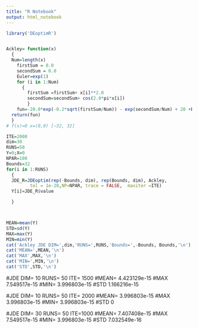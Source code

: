 ---
title: "R Notebook"
output: html_notebook
---
```{r}
library('DEoptimR')


Ackley= function(x)
  {
  Num=length(x)
	firstSum = 0.0
	secondSum = 0.0
	Euler=exp(1)
	for (i in 1:Num)
	  {
		firstSum =firstSum+ x[i]**2.0
		secondSum=secondSum+ cos(2.0*pi*x[i])
		}
	fun=-20.0*exp(-0.2*sqrt(firstSum/Num)) - exp(secondSum/Num) + 20 +Euler
  return(fun)
  }
# f(x)=0 x=(0,0) [−32, 32]

ITE=2000
dim=30
RUNS=50
Y=0;X=0
NPAR=100
Bounds=32
for(i in 1:RUNS)
  {
  JDE_R=JDEoptim(rep(-Bounds, dim), rep(Bounds, dim), Ackley,
         tol = 1e-20,NP=NPAR, trace = FALSE,  maxiter =ITE)
  Y[i]=JDE_R$value

  }



MEAN=mean(Y)
STD=sd(Y)
MAX=max(Y)
MIN=min(Y)
cat('Ackley JDE DIM=',dim,'RUNS=',RUNS,'Bounds=',-Bounds, Bounds,'\n')
cat('MEAN=',MEAN,'\n')
cat('MAX',MAX,'\n')
cat('MIN=',MIN,'\n')
cat('STD',STD,'\n')


```
#JDE DIM= 10 RUNS= 50 ITE= 1500 
#MEAN= 4.423129e-15 
#MAX 7.549517e-15 
#MIN= 3.996803e-15 
#STD 1.166216e-15

#JDE DIM= 10 RUNS= 50 ITE= 2000 
#MEAN= 3.996803e-15 
#MAX 3.996803e-15 
#MIN= 3.996803e-15 
#STD 0

#JDE DIM= 30 RUNS= 50 ITE=1000
#MEAN= 7.407408e-15 
#MAX 7.549517e-15 
#MIN= 3.996803e-15 
#STD 7.032549e-16 







